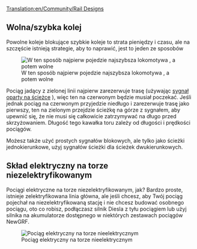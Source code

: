 [[Translation:en/Community/Rail Designs]]
<!--{{Table of contents}}-->{{pl/Spis treści}}
==Wolna/szybka kolej==
Powolne koleje blokujące szybkie koleje to strata pieniędzy i czasu, ale na szczęście istnieją strategie, aby to naprawić, jest to jeden ze sposobów

[[File:en/Rail design1.png|center|frame|W ten sposób najpierw pojedzie najszybsza lokomotywa , a potem wolne]]

Pociąg jadący z zielonej linii najpierw zarezerwuje trasę (używając [[pl/Manual/Sygnalizacja#Sygnały trasy|sygnał oparty na ścieżce]] ), więc ten na czerwonym będzie musiał poczekać. Jeśli jednak pociąg na czerwonym przyjedzie niedługo i zarezerwuje trasę jako pierwszy, ten na zielonym przejdzie ścieżkę na górze z sygnałem, aby upewnić się, że nie musi się całkowicie zatrzymywać na długo przed skrzyżowaniem. Długość tego kawałka toru zależy od długości i prędkości pociągów.

Możesz także użyć prostych sygnałów blokowych, ale tylko jako ścieżki jednokierunkowe, użyj sygnałów ścieżki dla ścieżek dwukierunkowych.

==Skład elektryczny na torze niezelektryfikowanym==

Pociągi elektryczne na torze niezelektryfikowanym, jak? Bardzo proste, istnieje zelektryfikowana linia główna, ale jeśli chcesz, aby Twój pociąg pojechał na niezelektryfikowaną stację i nie chcesz budować osobnego pociągu, oto co robisz, podłączasz silnik Diesla z tyłu pociągiem lub użyj silnika na akumulatorze dostępnego w niektórych zestawach pociągów NewGRF.

[[File:en/Snapshot7.png|frame|center|Pociąg elektryczny na torze nieelektrycznym]]